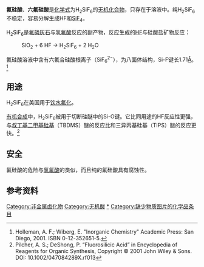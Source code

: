 {{Chembox
|   Name = 氟硅酸
| ImageFile=Hexafluorosilicic acid molecular structure.png
| ImageFile2=Hexafluorosilicic-acid-3D.png
<!-- | ImageSize = 200px -->
|   ImageName = 
|   IUPACName = Dihydrogen hexafluorosilicate
|   OtherNames = 六氟硅酸，六氟合硅酸
| Section1 = {{Chembox Identifiers
| CASNo_Ref = {{cascite|correct|CAS}}
|   CASNo = 16961-83-4
|   RTECS = VV8225000
| PubChem = 21863527
| ChemSpiderID = 17215660
| ChemSpiderID_Ref = {{chemspidercite|correct|chemspider}}
| EINECS = 241-034-8
| UNNumber = 1778
| SMILES = [H+].[H+].F[Si-2](F)(F)(F)(F)F
| SMILES1 = [H+].[H+].F[Si--](F)(F)(F)(F)F
| StdInChI_Ref = {{stdinchicite|correct|chemspider}}
| StdInChI = 1S/F6Si/c1-7(2,3,4,5)6/q-2/p+2
| InChI = 1/F6Si/c1-7(2,3,4,5)6/q-2/p+2
| StdInChIKey_Ref = {{stdinchicite|correct|chemspider}}
| StdInChIKey = OHORFAFFMDIQRR-UHFFFAOYSA-P
| InChIKey = OHORFAFFMDIQRR-SKRXCDHZAM
  }}
| Section2 = {{Chembox Properties
|   Formula = H<sub>2</sub>SiF<sub>6</sub>
|   MolarMass = 144.0922 
|   Appearance = 无色溶液
|   Density = 1.22 g/cm<sup>3</sup>（25%溶液）
|   pKa = 
  }}
| Section3 = {{Chembox Structure
|   MolShape = [[八面体形分子构型|八面体]]SiF<sub>6</sub><sup>2<nowiki>−</nowiki></sup>
  }}
| Section7 = {{Chembox Hazards
|   ExternalMSDS = [http://ptcl.chem.ox.ac.uk/MSDS/DI/dihydrogen_hexafluorosilicate.html External MSDS]
|   MainHazards = 有毒，腐蚀性
|   FlashPt = 不可燃
|   RPhrases = {{R20}}, {{R21}}, {{R22}}, {{R34}}, {{R41}}
|   SPhrases = {{S26}}, {{S27}}
  }}
| Section8 = {{Chembox Related
|   OtherCpds = [[氟化氢|HF]]，[[六氟磷酸|HPF<sub>6</sub>]]，[[氟硼酸|HBF<sub>4</sub>]]
  }}
}}

'''氟硅酸'''、'''六氟硅酸'''是[[化学式|化学式]]为H<sub>2</sub>SiF<sub>6</sub>的[[无机化合物|无机化合物]]，只存在于溶液中。纯H<sub>2</sub>SiF<sub>6</sub>不稳定，容易分解生成HF和[[四氟化硅|SiF<sub>4</sub>]]。

H<sub>2</sub>SiF<sub>6</sub>是[[氟磷灰石|氟磷灰石]]与[[氢氟酸|氢氟酸]]反应的副产物，反应生成的[[氟化氢|HF]]与硅酸盐矿物反应：
:SiO<sub>2</sub>  +  6 HF  →  H<sub>2</sub>SiF<sub>6</sub>  +  2 H<sub>2</sub>O

氟硅酸溶液中含有六氟合硅酸根离子（SiF<sub>6</sub><sup>2<nowiki>−</nowiki></sup>），为八面体结构，Si-F键长1.71[[埃格斯特朗_(单位)|Å]]。<ref>Holleman, A. F.; Wiberg, E. "Inorganic Chemistry" Academic Press: San Diego, 2001. ISBN 0-12-352651-5.</ref>

== 用途 ==
H<sub>2</sub>SiF<sub>6</sub>在美国用于[[饮水氟化|饮水氟化]]。

[[有机合成|有机合成]]中，H<sub>2</sub>SiF<sub>6</sub>被用于切断硅醚中的Si-O键。它比同用途的HF反应性更强，与[[叔丁基二甲基硅基|叔丁基二甲基硅基]]（TBDMS）醚的反应比和三异丙基硅基（TIPS）醚的反应更快。<ref>Pilcher, A. S.; DeShong, P. “Fluorosilicic Acid” in Encyclopedia of Reagents for Organic Synthesis, Copyright © 2001 John Wiley & Sons.  DOI: 10.1002/047084289X.rf013</ref>

== 安全 ==
氟硅酸的危险与[[氢氟酸|氢氟酸]]的类似，而且纯的氟硅酸具有腐蚀性。

== 参考资料 ==

{{Reflist|}}

{{氢化合物}}
{{氟硅酸盐}}
[[Category:非金属卤化物|Category:非金属卤化物]]
[[Category:无机酸|Category:无机酸]]
[[Category:氟硅酸盐|*]]
[[Category:缺少物质图片的化学品条目|Category:缺少物质图片的化学品条目]]